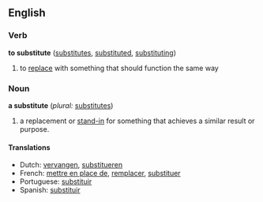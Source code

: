 ==English==

===Verb===
'''to substitute'''  ([[substitutes]], [[substituted]], [[substituting]])
# to [[replace]] with something that should function the same way

===Noun===
'''a substitute'''  (''plural:'' [[substitutes]])
# a replacement or [[stand-in]] for something that achieves a similar result or purpose.

====Translations====
*Dutch: [[vervangen]], [[substitueren]]
*French: [[mettre en place de]], [[remplacer]], [[substituer]]
*Portuguese: [[substituir]]
*Spanish: [[substituir]]